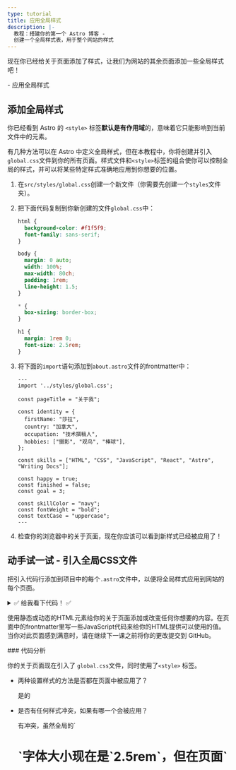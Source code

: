 ```yaml
---
type: tutorial
title: 应用全局样式
description: |-
  教程：搭建你的第一个 Astro 博客 -
  创建一个全局样式表，用于整个网站的样式
---
```


现在你已经给关于页面添加了样式，让我们为网站的其余页面添加一些全局样式吧！

<PreCheck>
  - 应用全局样式
</PreCheck>

## 添加全局样式

你已经看到 Astro 的 `<style>` 标签**默认是有作用域**的，意味着它只能影响到当前文件中的元素。

有几种方法可以在 Astro 中定义全局样式，但在本教程中，你将创建并引入`global.css`文件到你的所有页面。样式文件和`<style>`标签的组合使你可以控制全局的样式，并可以将某些特定样式准确地应用到你想要的位置。

1. 在`src/styles/global.css`创建一个新文件（你需要先创建一个`styles`文件夹）。

2. 把下面代码复制到你新创建的文件`global.css`中：

    ```css title="src/styles/global.css"
    html {
      background-color: #f1f5f9;
      font-family: sans-serif;
    }

    body {
      margin: 0 auto;
      width: 100%;
      max-width: 80ch;
      padding: 1rem;
      line-height: 1.5;
    }

    * {
      box-sizing: border-box;
    }

    h1 {
      margin: 1rem 0;
      font-size: 2.5rem;
    }
    ```

3. 将下面的`import`语句添加到`about.astro`文件的frontmatter中：

    ```astro title="src/pages/about.astro" ins={2}
    ---
    import '../styles/global.css';

    const pageTitle = "关于我";

    const identity = {
      firstName: "莎拉",
      country: "加拿大",
      occupation: "技术撰稿人",
      hobbies: ["摄影", "观鸟", "棒球"],
    };

    const skills = ["HTML", "CSS", "JavaScript", "React", "Astro", "Writing Docs"];

    const happy = true;
    const finished = false;
    const goal = 3;

    const skillColor = "navy";
    const fontWeight = "bold";
    const textCase = "uppercase";
    ---
    ```

4. 检查你的浏览器中的关于页面，现在你应该可以看到新样式已经被应用了！

<Box icon="puzzle-piece">

## 动手试一试 - 引入全局CSS文件

把引入代码行添加到项目中的每个`.astro`文件中，以便将全局样式应用到网站的每个页面。

<details>
<summary>✅ 给我看下代码！ ✅</summary>

将以下引入代码添加到另外两个页面文件中：`src/pages/index.astro`和`src/pages/blog.astro`。

```astro title="src/pages/index.astro" ins={2}
---
import '../styles/global.css';
---
```
</details>
</Box>

使用静态或动态的HTML元素给你的关于页面添加或改变任何你想要的内容。在页面中的frontmatter里写一些JavaScript代码来给你的HTML提供可以使用的值。当你对此页面感到满意时，请在继续下一课之前将你的更改提交到 GitHub。

<Box icon="question-mark">
### 代码分析

你的关于页面现在引入了 `global.css`文件，同时使用了`<style>` 标签。

- 两种设置样式的方法是否都在页面中被应用了？

    <p>
      <Spoiler>是的</Spoiler>
    </p>

- 是否有任何样式冲突，如果有哪一个会被应用？

    <p>
      <Spoiler>有冲突，虽然全局的`<h1>`字体大小现在是`2.5rem`，但在页面`<style>`标签中声明的`4rem`被优先应用到了当前页面上。</Spoiler>
    </p>

- 描述`global.css`和`<style>`如何协同工作。

    <p>
      <Spoiler>当在全局和页面的本地`<style>`标签中定义的样式冲突时，本地样式会覆盖全局样式。（但是，可能还涉及其他影响因素，因此经常性检查你的网站以确保应用了正确的样式！）</Spoiler>
    </p>

- 你会如果选择在页面中引入`global.css`文件还是使用`<style>`标签？

    <p>
      <Spoiler>如果你希望可以在整个网站范围内应用样式，你可以选择使用文件`global.css`。但是，如果你希望样式仅应用于单个`.astro`文件中的 HTML 内容，而会不影响站点上的其他元素，你可以选择`<style>`标签。</Spoiler>
    </p>

</Box>

<Box icon="check-list">

## 任务清单

<Checklist>
- [ ] 我可以通过引入`.css`文件来应用全局样式。
</Checklist>
</Box>

### 相关资源

- [Astro 和 JSX 间的差异比较](/zh-cn/core-concepts/astro-components/#astro-和-jsx-间的差异)
- [Astro `<style>` 标签](/zh-cn/guides/styling/#在-astro-进行设计)
- [Astro 里的 CSS 变量](/zh-cn/guides/styling/#css-变量)
